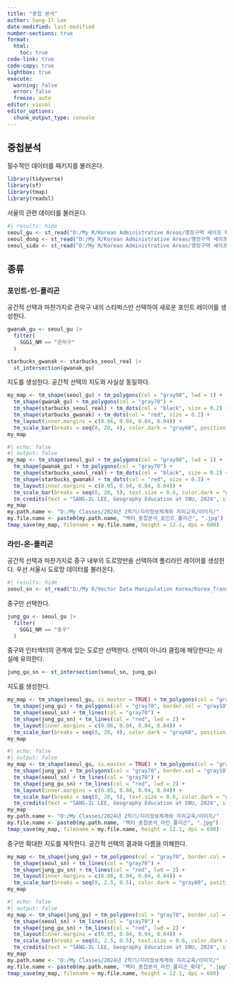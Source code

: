 ```yaml
---
title: "중첩 분석"
author: Sang-Il Lee
date-modified: last-modified
number-sections: true
format: 
  html: 
    toc: true
code-link: true
code-copy: true
lightbox: true
execute: 
  warning: false
  error: false
  freeze: auto
editor: visual
editor_options: 
  chunk_output_type: console
---
```


## 중첩분석 

필수적인 데이터를 패키지를 불러온다.

```r
library(tidyverse)
library(sf)
library(tmap)
library(readxl)
```

서울의 관련 데이터를 불러온다.

```r
#| results: hide
seoul_gu <- st_read("D:/My R/Korean Administrative Areas/행정구역 셰이프 파일/2 Original Cleaning/2023_2Q/SEOUL_GU_2023_2Q.shp", options = "ENCODING=CP949")
seoul_dong <- st_read("D:/My R/Korean Administrative Areas/행정구역 셰이프 파일/2 Original Cleaning/2023_2Q/SEOUL_EMD_2023_2Q.shp", options = "ENCODING=CP949")
seoul_sido <- st_read("D:/My R/Korean Administrative Areas/행정구역 셰이프 파일/2 Original Cleaning/2023_2Q/SEOUL_SIDO_2023_2Q.shp", options = "ENCODING=CP949")
```

## 종류

### 포인트-인-폴리곤

공간적 선택과 마찬가지로 관악구 내의 스타벅스만 선택하여 새로운 포인트 레이어를 생성한다.

```r
gwanak_gu <- seoul_gu |> 
  filter(
    SGG1_NM == "관악구"
  )
```

```r
starbucks_gwanak <- starbucks_seoul_real |> 
  st_intersection(gwanak_gu)
```

지도를 생성한다. 공간적 선택의 지도와 사실상 동일하다.

```r
my_map <- tm_shape(seoul_gu) + tm_polygons(col = "gray98", lwd = 1) +
  tm_shape(gwanak_gu) + tm_polygons(col = "gray70") +
  tm_shape(starbucks_seoul_real) + tm_dots(col = "black", size = 0.2) +
  tm_shape(starbucks_gwanak) + tm_dots(col = "red", size = 0.2) +
  tm_layout(inner.margins = c(0.06, 0.04, 0.04, 0.04)) + 
  tm_scale_bar(breaks = seq(0, 20, 4), color.dark = "gray60", position = c(0.03, 0.01))
my_map
```

```r
#| echo: false
#| output: false
my_map <- tm_shape(seoul_gu) + tm_polygons(col = "gray98", lwd = 1) +
  tm_shape(gwanak_gu) + tm_polygons(col = "gray70") +
  tm_shape(starbucks_seoul_real) + tm_dots(col = "black", size = 0.2) +
  tm_shape(starbucks_gwanak) + tm_dots(col = "red", size = 0.3) +
  tm_layout(inner.margins = c(0.05, 0.04, 0.04, 0.04)) + 
  tm_scale_bar(breaks = seq(0, 20, 5), text.size = 0.6, color.dark = "gray60", position = c(0.03, 0.01)) +
  tm_credits(text = "SANG-IL LEE, Geography Education at SNU, 2024", size = 0.8, position = c(0.76, 0.01))
my_map 
my.path.name <- "D:/My Classes/2024년 2학기/지리정보체계와 지리교육/이미지/"
my.file.name <- paste0(my.path.name, "벡터_중첩분석_포인트_폴리곤", ".jpg")
tmap_save(my_map, filename = my.file.name, height = 12.1, dpi = 600) 
```

### 라인-온-폴리곤

공간적 선택과 마찬가지로 중구 내부의 도로망만을 선택하여 폴리라인 레이어를 생성한다. 우선 서울시 도로망 데이터를 불러온다.

```r
#| results: hide
seoul_sn <- st_read("D:/My R/Vector Data Manipulation Korea/Korea_Transport_Database/seoul_link.shp", options = "ENCODING=CP949")
```

중구만 선택한다.

```r
jung_gu <- seoul_gu |> 
  filter(
    SGG1_NM == "중구"
  )
```

중구와 인터섹터의 관계에 있는 도로만 선택한다. 선택이 아니라 클립에 해당한다는 사실에 유의한다.

```r
jung_gu_sn <- st_intersection(seoul_sn, jung_gu)
```

지도를 생성한다.

```r
my_map <- tm_shape(seoul_gu, is.master = TRUE) + tm_polygons(col = "gray98", border.col = "gray10", lwd = 2) +
  tm_shape(jung_gu) + tm_polygons(col = "gray70", border.col = "gray10", lwd = 2) +
  tm_shape(seoul_sn) + tm_lines(col = "gray70") +
  tm_shape(jung_gu_sn) + tm_lines(col = "red", lwd = 2) +
  tm_layout(inner.margins = c(0.06, 0.04, 0.04, 0.04)) + 
  tm_scale_bar(breaks = seq(0, 20, 4), color.dark = "gray60", position = c(0.03, 0.01))
my_map
```

```r
#| echo: false
#| output: false
my_map <- tm_shape(seoul_gu, is.master = TRUE) + tm_polygons(col = "gray98", border.col = "gray10", lwd = 2) +
  tm_shape(jung_gu) + tm_polygons(col = "gray70", border.col = "gray10", lwd = 2) +
  tm_shape(seoul_sn) + tm_lines(col = "gray70") +
  tm_shape(jung_gu_sn) + tm_lines(col = "red", lwd = 2) +
  tm_layout(inner.margins = c(0.05, 0.04, 0.04, 0.04)) + 
  tm_scale_bar(breaks = seq(0, 20, 5), text.size = 0.6, color.dark = "gray60", position = c(0.03, 0.01)) +
  tm_credits(text = "SANG-IL LEE, Geography Education at SNU, 2024", size = 0.8, position = c(0.76, 0.01))
my_map 
my.path.name <- "D:/My Classes/2024년 2학기/지리정보체계와 지리교육/이미지/"
my.file.name <- paste0(my.path.name, "벡터_중첩분석_라인_폴리곤", ".jpg")
tmap_save(my_map, filename = my.file.name, height = 12.1, dpi = 600) 
```

중구만 확대한 지도를 제작한다. 공간적 선택의 결과와 다름을 이해한다.

```r
my_map <- tm_shape(jung_gu) + tm_polygons(col = "gray70", border.col = "gray10", lwd = 2) +
  tm_shape(seoul_sn) + tm_lines(col = "gray70") +
  tm_shape(jung_gu_sn) + tm_lines(col = "red", lwd = 2) +
  tm_layout(inner.margins = c(0.06, 0.04, 0.04, 0.04)) + 
  tm_scale_bar(breaks = seq(0, 2.5, 0.5), color.dark = "gray60", position = c(0.03, 0.01))
my_map
```

```r
#| echo: false
#| output: false
my_map <- tm_shape(jung_gu) + tm_polygons(col = "gray70", border.col = "gray10", lwd = 2) +
  tm_shape(seoul_sn) + tm_lines(col = "gray70") +
  tm_shape(jung_gu_sn) + tm_lines(col = "red", lwd = 2) +  
  tm_layout(inner.margins = c(0.05, 0.04, 0.04, 0.04)) + 
  tm_scale_bar(breaks = seq(0, 2.5, 0.5), text.size = 0.6, color.dark = "gray60", position = c(0.03, 0.01)) +
  tm_credits(text = "SANG-IL LEE, Geography Education at SNU, 2024", size = 0.8, position = c(0.84, 0.01))
my_map 
my.path.name <- "D:/My Classes/2024년 2학기/지리정보체계와 지리교육/이미지/"
my.file.name <- paste0(my.path.name, "벡터_중첩분석_라인_폴리곤_확대", ".jpg")
tmap_save(my_map, filename = my.file.name, height = 12.1, dpi = 600) 
```

